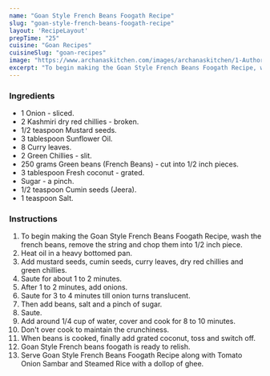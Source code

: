 ---
name: "Goan Style French Beans Foogath Recipe"
slug: "goan-style-french-beans-foogath-recipe"
layout: 'RecipeLayout'
prepTime: "25"
cuisine: "Goan Recipes"
cuisineSlug: "goan-recipes"
image: "https://www.archanaskitchen.com/images/archanaskitchen/1-Author/Smitha-Kalluraya/Goan_Style_French_beans_foogath_recipe.jpg"
excerpt: "To begin making the Goan Style French Beans Foogath Recipe, wash the french beans, remove the string and chop them into 12 inch piece"
---

### Ingredients

- 1 Onion - sliced.
- 2 Kashmiri dry red chillies - broken.
- 1/2 teaspoon Mustard seeds.
- 3 tablespoon Sunflower Oil.
- 8 Curry leaves.
- 2 Green Chillies - slit.
- 250 grams Green beans (French Beans) - cut into 1/2 inch pieces.
- 3 tablespoon Fresh coconut - grated.
- Sugar - a pinch.
- 1/2 teaspoon Cumin seeds (Jeera).
- 1 teaspoon Salt.

### Instructions

1. To begin making the Goan Style French Beans Foogath Recipe, wash the french beans, remove the string and chop them into 1/2 inch piece.
1. Heat oil in a heavy bottomed pan.
1. Add mustard seeds, cumin seeds, curry leaves, dry red chillies and green chillies.
1. Saute for about 1 to 2 minutes.
1. After 1 to 2 minutes, add onions.
1. Saute for 3 to 4 minutes till onion turns translucent.
1. Then add beans, salt and a pinch of sugar.
1. Saute.
1. Add around 1/4 cup of water, cover and cook for 8 to 10 minutes.
1. Don't over cook to maintain the crunchiness.
1. When beans is cooked, finally add grated coconut, toss and switch off.
1. Goan Style French beans foogath is ready to relish.
1. Serve Goan Style French Beans Foogath Recipe along with Tomato Onion Sambar and Steamed Rice with a dollop of ghee.
